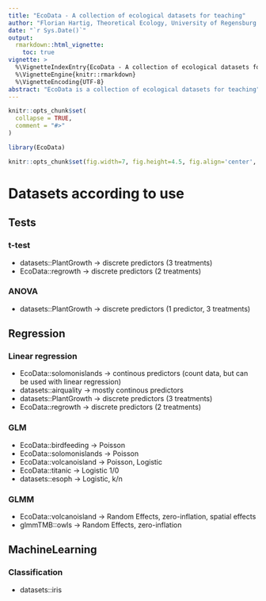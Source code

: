 ```yaml
---
title: "EcoData - A collection of ecological datasets for teaching"
author: "Florian Hartig, Theoretical Ecology, University of Regensburg [website](http://www.uni-regensburg.de/biologie-vorklinische-medizin/theoretische-oekologie/mitarbeiter/hartig/)"
date: "`r Sys.Date()`"
output: 
  rmarkdown::html_vignette:
    toc: true
vignette: >
  %\VignetteIndexEntry{EcoData - A collection of ecological datasets for teaching}
  %\VignetteEngine{knitr::rmarkdown}
  %\VignetteEncoding{UTF-8}
abstract: "EcoData is a collection of ecological datasets for teaching"
---
```

```r
knitr::opts_chunk$set(
  collapse = TRUE,
  comment = "#>"
)
```

```r
library(EcoData)
```


```r
knitr::opts_chunk$set(fig.width=7, fig.height=4.5, fig.align='center', warning=FALSE, message=FALSE, cache = F)
```

# Datasets according to use

## Tests

### t-test

* datasets::PlantGrowth -> discrete predictors (3 treatments)
* EcoData::regrowth -> discrete predictors (2 treatments)

### ANOVA

* datasets::PlantGrowth -> discrete predictors (1 predictor, 3 treatments)

## Regression

### Linear regression

* EcoData::solomonislands -> continous predictors (count data, but can be used with linear regression)
* datasets::airquality -> mostly continous predictors
* datasets::PlantGrowth -> discrete predictors (3 treatments)
* EcoData::regrowth -> discrete predictors (2 treatments)

### GLM


* EcoData::birdfeeding -> Poisson 
* EcoData::solomonislands -> Poisson
* EcoData::volcanoisland -> Poisson, Logistic
* EcoData::titanic -> Logistic 1/0
* datasets::esoph -> Logistic, k/n

### GLMM 

* EcoData::volcanoisland -> Random Effects, zero-inflation, spatial effects
* glmmTMB::owls -> Random Effects, zero-inflation

## MachineLearning

### Classification

* datasets::iris



